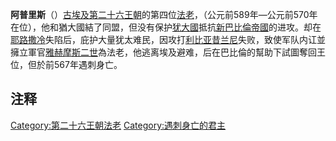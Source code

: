 {{Pharaoh Infobox | 
    Name=阿普里斯| 
    Image=Statue of military commander Amasis, Metropolitan Museum of Art.png|
Caption=阿普里斯像 [[波士顿美术博物馆|波士顿美术博物馆]]  藏 |
ImageSize=300|
    Alt=阿普里斯|
   NomenHiero=<hiero>ra-wAH-ib</hiero>|
Nomen=Wahibre<br>''{{Unicode|Waḫ jb r՚}}<br>''Constant is the Heart of Re''<ref>Clayton, p.195</ref>|
PrenomenHiero=<hiero>ra-H-a:a-ib</hiero>|
Prenomen=Haaibre<br>''{{Unicode|Ḥˁˁ jb r՚}}''<br>''Jubilant is the Heart of Re Forever''<ref>Clayton, Peter A. <cite>''Chronicle of the Pharaohs: The Reign-by-Reign Record of the Rulers and Dynasties of Ancient Egypt''</cite>. Thames & Hudson., paperback, p.195, 2006. ISBN 0-500-28628-0</ref>|
Golden=|
Nebty=|
HorusHiero= <hiero>wAH-ib</hiero>|
Horus=Wahib<br>''{{Unicode|Waḫ jb}}''<br>他的心是永恒的|
Reign=公元前589年—公元前570年|
Dynasty=[[第二十六王朝|第二十六王朝]] |
Coregency=|
Predecessor=[[普萨美提克二世|普萨美提克二世]]|
Successor=[[雅赫摩斯二世|雅赫摩斯二世]]|
Spouse=|
children=|
Father=|
Mother=| 
Born=|
Died=公元前567年|
Burial=|
Monuments=
}}
'''阿普里斯'''（{{lang-en|Apries}}）[[古埃及|古埃及]][[第二十六王朝|第二十六王朝]]的第四位[[法老|法老]]，（公元前589年—公元前570年在位），他和猶大國結了同盟，但没有保护[[犹大國|犹大國]]抵抗[[新巴比倫帝國|新巴比倫帝國]]的进攻。却在[[耶路撒冷|耶路撒冷]]失陷后，庇护大量犹太难民，因攻打[[利比亚|利比亚]][[昔兰尼|昔兰尼]]失败，致使军队内讧並擁立軍官[[雅赫摩斯二世|雅赫摩斯二世]]為法老，他逃离埃及避难，后在巴比倫的幫助下試圖奪回王位，但於前567年遇刺身亡。

==注释==
<references/>


{{Pharaoh | Prev=[[普萨美提克二世|普萨美提克二世]] | Dynasty=[[埃及第二十六王朝|第二十六王朝]] | Next=[[雅赫摩斯二世|雅赫摩斯二世]]}}

{{Commonscat|Apries}}
{{著名埃及统治者}}
{{Authority control}}
[[Category:第二十六王朝法老|Category:第二十六王朝法老]]
[[Category:遇刺身亡的君主|Category:遇刺身亡的君主]]